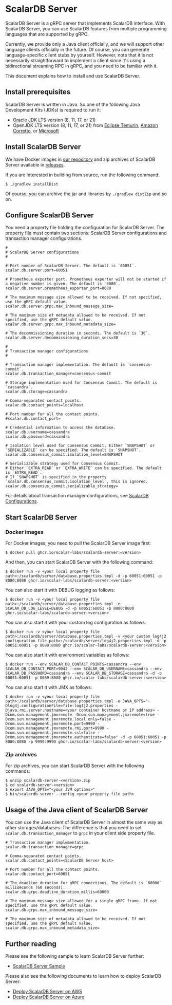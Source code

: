 # ScalarDB Server

ScalarDB Server is a gRPC server that implements ScalarDB interface.
With ScalarDB Server, you can use ScalarDB features from multiple programming languages that are supported by gRPC.

Currently, we provide only a Java client officially, and we will support other language clients officially in the future.
Of course, you can generate language-specific client stubs by yourself.
However, note that it is not necessarily straightforward to implement a client since it's using a bidirectional streaming RPC in gRPC, and you need to be familiar with it.

This document explains how to install and use ScalarDB Server.

## Install prerequisites

ScalarDB Server is written in Java. So one of the following Java Development Kits (JDKs) is required to run it:
- [Oracle JDK](https://www.oracle.com/java/technologies/downloads/) LTS version (8, 11, 17, or 21)
- OpenJDK LTS version (8, 11, 17, or 21) from [Eclipse Temurin](https://adoptium.net/temurin/releases/), [Amazon Corretto](https://aws.amazon.com/corretto/), or [Microsoft](https://learn.microsoft.com/en-us/java/openjdk/download)

## Install ScalarDB Server

We have Docker images in [our repository](https://github.com/orgs/scalar-labs/packages/container/package/scalardb-server) and zip archives of ScalarDB Server available in [releases](https://github.com/scalar-labs/scalardb/releases).

If you are interested in building from source, run the following command:

```shell
$ ./gradlew installDist
```

Of course, you can archive the jar and libraries by `./gradlew distZip` and so on.

## Configure ScalarDB Server

You need a property file holding the configuration for ScalarDB Server. 
The property file must contain two sections: ScalarDB Server configurations and transaction manager configurations.

```properties
#
# ScalarDB Server configurations
#

# Port number of ScalarDB Server. The default is `60051`.
scalar.db.server.port=60051

# Prometheus exporter port. Prometheus exporter will not be started if a negative number is given. The default is `8080`.
scalar.db.server.prometheus_exporter_port=8080

# The maximum message size allowed to be received. If not specified, use the gRPC default value.
scalar.db.server.grpc.max_inbound_message_size=

# The maximum size of metadata allowed to be received. If not specified, use the gRPC default value.
scalar.db.server.grpc.max_inbound_metadata_size=

# The decommissioning duration in seconds. The default is `30`.                 
scalar.db.server.decommissioning_duration_secs=30

#
# Transaction manager configurations
#

# Transaction manager implementation. The default is `consensus-commit`.
scalar.db.transaction_manager=consensus-commit

# Storage implementation used for Consensus Commit. The default is `cassandra`.
scalar.db.storage=cassandra

# Comma-separated contact points.
scalar.db.contact_points=localhost

# Port number for all the contact points.
#scalar.db.contact_port=

# Credential information to access the database.
scalar.db.username=cassandra
scalar.db.password=cassandra

# Isolation level used for Consensus Commit. Either `SNAPSHOT` or `SERIALIZABLE` can be specified. The default is `SNAPSHOT`.
scalar.db.consensus_commit.isolation_level=SNAPSHOT

# Serializable strategy used for Consensus Commit.
# Either `EXTRA_READ` or `EXTRA_WRITE` can be specified. The default is `EXTRA_READ`.
# If `SNAPSHOT` is specified in the property `scalar.db.consensus_commit.isolation_level`, this is ignored.
scalar.db.consensus_commit.serializable_strategy=
```

For details about transaction manager configurations, see [ScalarDB Configurations](configurations.mdx).

## Start ScalarDB Server

### Docker images

For Docker images, you need to pull the ScalarDB Server image first:
```shell
$ docker pull ghcr.io/scalar-labs/scalardb-server:<version>
```

And then, you can start ScalarDB Server with the following command:
```shell
$ docker run -v <your local property file path>:/scalardb/server/database.properties.tmpl -d -p 60051:60051 -p 8080:8080 ghcr.io/scalar-labs/scalardb-server:<version>
```

You can also start it with DEBUG logging as follows:
```shell
$ docker run -v <your local property file path>:/scalardb/server/database.properties.tmpl -e SCALAR_DB_LOG_LEVEL=DEBUG -d -p 60051:60051 -p 8080:8080 ghcr.io/scalar-labs/scalardb-server:<version>
````

You can also start it with your custom log configuration as follows:
```shell
$ docker run -v <your local property file path>:/scalardb/server/database.properties.tmpl -v <your custom log4j2 configuration file path>:/scalardb/server/log4j2.properties.tmpl -d -p 60051:60051 -p 8080:8080 ghcr.io/scalar-labs/scalardb-server:<version>
```

You can also start it with environment variables as follows:
```shell
$ docker run --env SCALAR_DB_CONTACT_POINTS=cassandra --env SCALAR_DB_CONTACT_PORT=9042 --env SCALAR_DB_USERNAME=cassandra --env SCALAR_DB_PASSWORD=cassandra --env SCALAR_DB_STORAGE=cassandra -d -p 60051:60051 -p 8080:8080 ghcr.io/scalar-labs/scalardb-server:<version>
```

You can also start it with JMX as follows:
```shell
$ docker run -v <your local property file path>:/scalardb/server/database.properties.tmpl -e JAVA_OPTS="-Dlog4j.configurationFile=file:log4j2.properties -Djava.rmi.server.hostname=<your container hostname or IP address> -Dcom.sun.management.jmxremote -Dcom.sun.management.jmxremote=true -Dcom.sun.management.jmxremote.local.only=false -Dcom.sun.management.jmxremote.port=9990 -Dcom.sun.management.jmxremote.rmi.port=9990 -Dcom.sun.management.jmxremote.ssl=false -Dcom.sun.management.jmxremote.authenticate=false" -d -p 60051:60051 -p 8080:8080 -p 9990:9990 ghcr.io/scalar-labs/scalardb-server:<version>
```

### Zip archives

For zip archives, you can start ScalarDB Server with the following commands:

```shell
$ unzip scalardb-server-<version>.zip
$ cd scalardb-server-<version>
$ export JAVA_OPTS="<your JVM options>"
$ bin/scalardb-server --config <your property file path>
```

## Usage of the Java client of ScalarDB Server

You can use the Java client of ScalarDB Server in almost the same way as other storages/databases.
The difference is that you need to set `scalar.db.transaction_manager` to `grpc` in your client side property file.

```properties
# Transaction manager implementation.
scalar.db.transaction_manager=grpc

# Comma-separated contact points.
scalar.db.contact_points=<ScalarDB Server host>

# Port number for all the contact points.
scalar.db.contact_port=60051

# The deadline duration for gRPC connections. The default is `60000` milliseconds (60 seconds).
scalar.db.grpc.deadline_duration_millis=60000

# The maximum message size allowed for a single gRPC frame. If not specified, use the gRPC default value.
scalar.db.grpc.max_inbound_message_size=

# The maximum size of metadata allowed to be received. If not specified, use the gRPC default value.
scalar.db.grpc.max_inbound_metadata_size=
```

## Further reading

Please see the following sample to learn ScalarDB Server further:

- [ScalarDB Server Sample](scalardb-samples/scalardb-server-sample/README.mdx)

Please also see the following documents to learn how to deploy ScalarDB Server:

- [Deploy ScalarDB Server on AWS](scalar-kubernetes/ManualDeploymentGuideScalarDBServerOnEKS.mdx)
- [Deploy ScalarDB Server on Azure](scalar-kubernetes/ManualDeploymentGuideScalarDBServerOnAKS.mdx)
